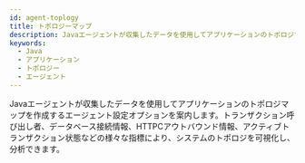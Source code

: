 ```yaml
---
id: agent-toplogy
title: トポロジーマップ
description: Javaエージェントが収集したデータを使用してアプリケーションのトポロジマップを作成するエージェント設定オプションを案内します。トランザクション呼び出し者、データベース接続情報、HTTPCアウトバウンド情報、アクティブトランザクション状態などの様々な指標により、システムのトポロジを可視化し、分析できます。
keywords:
  - Java
  - アプリケーション
  - トポロジー
  - エージェント
---
```


Javaエージェントが収集したデータを使用してアプリケーションのトポロジマップを作成するエージェント設定オプションを案内します。トランザクション呼び出し者、データベース接続情報、HTTPCアウトバウンド情報、アクティブトランザクション状態などの様々な指標により、システムのトポロジを可視化し、分析できます。


<Commontopologymap />
